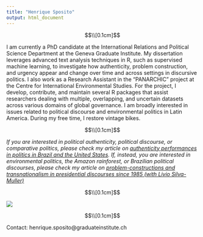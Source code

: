 ```yaml
---
title: "Henrique Sposito"
output: html_document
---
```


<style type="text/css">
h1.title {
  font-size: 40px;
  text-align: center;
}
</style>

$$\\[0.1cm]$$

<p class="text-center">I am currently a PhD candidate at the International Relations and Political Science Department at the Geneva Graduate Institute. My dissertation leverages advanced text analysis techniques in R, such as supervised machine learning, to investigate how authenticity, problem construction, and urgency appear and change over time and across settings in discursive politics. I also work as a Research Assistant in the "PANARCHIC" project at the Centre for International Environmental Studies. For the project, I develop, contribute, and maintain several R packages that assist researchers dealing with multiple, overlapping, and uncertain datasets across various domains of global governance. I am broadly interested in issues related to political discourse and environmental politics in Latin America. During my free time, I restore vintage bikes.</p>

$$\\[0.1cm]$$

<p class="text-center">*If you are interested in political authenticity, political discourse, or comparative politics, please check my article on [authenticity performances in politics in Brazil and the United States](https://journals.sagepub.com/doi/10.1177/00323217241261229). If, instead, you are interested in environmental politics, the Amazon rainforest, or Brazilian political discourses, please check my article on [problem-constructions and transnationalism in presidential discourses since 1985 (with Livio Silva-Muller)](https://www.tandfonline.com/doi/full/10.1080/09644016.2023.2220639)*</p>

$$\\[0.1cm]$$

<div class="text-center">
  <img src="images/picture.jpg" class="rounded">
</div>

$$\\[0.1cm]$$

<p class="text-center">Contact: henrique.sposito@graduateinstitute.ch</p>
